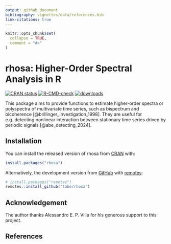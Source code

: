 ```yaml
---
output: github_document
bibliography: vignettes/data/references.bib
link-citations: true
---
```


<!-- README.md is generated from README.Rmd. Please edit that file -->

```r
knitr::opts_chunk$set(
  collapse = TRUE,
  comment = "#>"
)
```

# rhosa: Higher-Order Spectral Analysis in R

<!-- badges: start -->
[![CRAN status](https://www.r-pkg.org/badges/version/rhosa)](https://CRAN.R-project.org/package=rhosa)
[![R-CMD-check](https://github.com/tabe/rhosa/workflows/R-CMD-check/badge.svg)](https://github.com/tabe/rhosa/actions)
[![downloads](https://cranlogs.r-pkg.org/badges/rhosa)](https://CRAN.R-project.org/package=rhosa)
<!-- badges: end -->

This package aims to provide functions to estimate higher-order spectra or
polyspectra of multivariate time series, such as bispectrum and
bicoherence [@brillinger_investigation_1998].
They are useful for e.g. detecting nonlinear interaction between
stationary time series driven by periodic signals [@abe_detecting_2024].

## Installation

You can install the released version of rhosa from [CRAN](https://CRAN.R-project.org)
with:

``` r
install.packages("rhosa")
```

Alternatively, the development version from [GitHub](https://github.com/)
with [remotes](https://cran.r-project.org/package=remotes):

``` r
# install.packages("remotes")
remotes::install_github("tabe/rhosa")
```
## Acknowledgement

The author thanks Alessandro E. P. Villa for his generous support to this project.

## References

